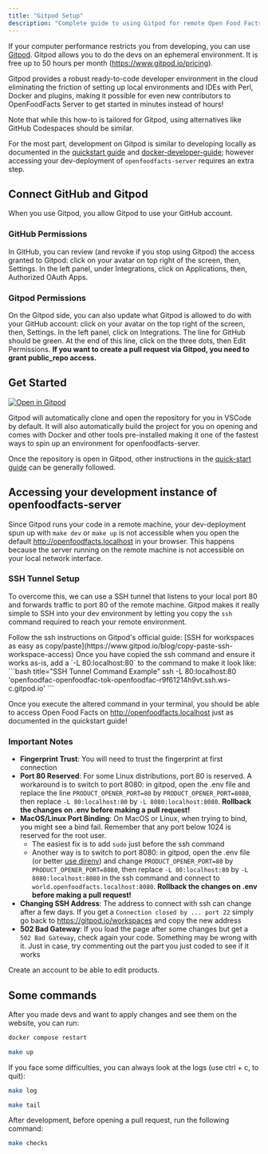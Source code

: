 ```yaml
---
title: "Gitpod Setup"
description: "Complete guide to using Gitpod for remote Open Food Facts development with cloud-based environments and SSH tunneling for local access."
---
```



If your computer performance restricts you from developing, you can use [Gitpod](https://gitpod.io). Gitpod allows you to do the devs on an ephemeral environment. It is free up to 50 hours per month (https://www.gitpod.io/pricing).

Gitpod provides a robust ready-to-code developer environment in the cloud eliminating the friction of setting up local environments and IDEs with Perl, Docker and plugins, making it possible for even new contributors to OpenFoodFacts Server to get started in minutes instead of hours!

<Callout type="info" title="Alternatives">
  Note that while this how-to is tailored for Gitpod, using alternatives like
  GitHub Codespaces should be similar.
</Callout>

For the most part, development on Gitpod is similar to developing locally as documented in the [quickstart guide](how-to-quick-start-guide) and [docker-developer-guide](how-to-develop-using-docker); however accessing your dev-deployment of `openfoodfacts-server` requires an extra step.

## Connect GitHub and Gitpod

When you use Gitpod, you allow Gitpod to use your GitHub account.

### GitHub Permissions

In GitHub, you can review (and revoke if you stop using Gitpod) the access granted to Gitpod: click on your avatar on top right of the screen, then, Settings. In the left panel, under Integrations, click on Applications, then, Authorized OAuth Apps.

### Gitpod Permissions

On the Gitpod side, you can also update what Gitpod is allowed to do with your GitHub account: click on your avatar on the top right of the screen, then, Settings. In the left panel, click on Integrations. The line for GitHub should be green. At the end of this line, click on the three dots, then Edit Permissions. **If you want to create a pull request via Gitpod, you need to grant public_repo access.**

## Get Started

[![Open in Gitpod](https://gitpod.io/button/open-in-gitpod.svg)](https://gitpod.io/#https://github.com/openfoodfacts/openfoodfacts-server/)

<Callout type="info" title="Automatic Setup">
  Gitpod will automatically clone and open the repository for you in VSCode by
  default. It will also automatically build the project for you on opening and
  comes with Docker and other tools pre-installed making it one of the fastest
  ways to spin up an environment for openfoodfacts-server.
</Callout>

Once the repository is open in Gitpod, other instructions in the [quick-start guide](how-to-quick-start-guide) can be generally followed.

## Accessing your development instance of openfoodfacts-server

Since Gitpod runs your code in a remote machine, your dev-deployment spun up with `make dev` or `make up` is not accessible when you open the default http://openfoodfacts.localhost in your browser. This happens because the server running on the remote machine is not accessible on your local network interface.

### SSH Tunnel Setup

To overcome this, we can use a SSH tunnel that listens to your local port 80 and forwards traffic to port 80 of the remote machine. Gitpod makes it really simple to SSH into your dev environment by letting you copy the `ssh` command required to reach your remote environment.

<Steps>
  <Step title="Follow Gitpod's SSH Guide">
    Follow the ssh instructions on Gitpod's official guide: [SSH for workspaces
    as easy as
    copy/paste](https://www.gitpod.io/blog/copy-paste-ssh-workspace-access)
  </Step>
  <Step title="Add Local Port Forwarding">
    Once you have copied the ssh command and ensure it works as-is, add a `-L
    80:localhost:80` to the command to make it look like: ```bash title="SSH
    Tunnel Command Example" ssh -L 80:localhost:80
    'openfoodfac-openfoodfac-tok-openfoodfac-r9f61214h9vt.ssh.ws-c.gitpod.io'
    ```
  </Step>
</Steps>

Once you execute the altered command in your terminal, you should be able to access Open Food Facts on http://openfoodfacts.localhost just as documented in the quickstart guide!

### Important Notes

- **Fingerprint Trust**: You will need to trust the fingerprint at first connection
- **Port 80 Reserved**: For some Linux distributions, port 80 is reserved. A workaround is to switch to port 8080: in gitpod, open the .env file and replace the line `PRODUCT_OPENER_PORT=80` by `PRODUCT_OPENER_PORT=8080`, then replace `-L 80:localhost:80` by `-L 8080:localhost:8080`. **Rollback the changes on .env before making a pull request!**
- **MacOS/Linux Port Binding**: On MacOS or Linux, when trying to bind, you might see a bind fail. Remember that any port below 1024 is reserved for the root user.
  - The easiest fix is to add `sudo` just before the ssh command
  - Another way is to switch to port 8080: in gitpod, open the .env file (or better [use direnv](./how-to-use-direnv)) and change `PRODUCT_OPENER_PORT=80` by `PRODUCT_OPENER_PORT=8080`, then replace `-L 80:localhost:80` by `-L 8080:localhost:8080` in the ssh command and connect to `world.openfoodfacts.localhost:8080`. **Rollback the changes on .env before making a pull request!**
- **Changing SSH Address**: The address to connect with ssh can change after a few days. If you get a `Connection closed by ... port 22` simply go back to https://gitpod.io/workspaces and copy the new address
- **502 Bad Gateway**: If you load the page after some changes but get a `502 Bad Gateway`, check again your code. Something may be wrong with it. Just in case, try commenting out the part you just coded to see if it works

Create an account to be able to edit products.

## Some commands

After you made devs and want to apply changes and see them on the website, you can run:

```bash title="Restart Docker Compose Services"
docker compose restart
```

```bash title="Build and Run Containers"
make up
```

If you face some difficulties, you can always look at the logs (use ctrl + c, to quit):

```bash title="View Docker Compose Logs"
make log
```

```bash title="Tail Application Logs"
make tail
```

After development, before opening a pull request, run the following command:

```bash title="Run Project Checks"
make checks
```
